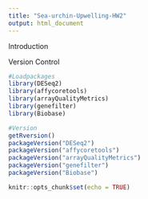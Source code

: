 ```yaml
---
title: "Sea-urchin-Upwelling-HW2"
output: html_document
---
```


Introduction


Version Control 

```r
#Loadpackages 
library(DESeq2) 
library(affycoretools)
library(arrayQualityMetrics)
library(genefilter)
library(Biobase)

#Version
getRversion()
packageVersion("DESeq2")
packageVersion("affycoretools")
packageVersion("arrayQualityMetrics")
packageVersion("genefilter")
packageVersion("Biobase")
```


```r
knitr::opts_chunk$set(echo = TRUE)
```




